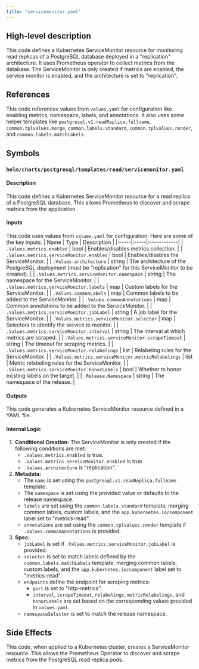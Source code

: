 ```yaml
---
title: "servicemonitor.yaml"
---
```


## High-level description
This code defines a Kubernetes ServiceMonitor resource for monitoring read replicas of a PostgreSQL database deployed in a "replication" architecture. It uses Prometheus operator to collect metrics from the database. The ServiceMonitor is only created if metrics are enabled, the service monitor is enabled, and the architecture is set to "replication".

## References
This code references values from `values.yaml` for configuration like enabling metrics, namespace, labels, and annotations. It also uses some helper templates like `postgresql.v1.readReplica.fullname`, `common.tplvalues.merge`, `common.labels.standard`, `common.tplvalues.render`, and `common.labels.matchLabels`.

## Symbols
### `helm/charts/postgresql/templates/read/servicemonitor.yaml`
#### Description
This code defines a Kubernetes ServiceMonitor resource for a read replica of a PostgreSQL database. This allows Prometheus to discover and scrape metrics from the application.

#### Inputs
This code uses values from `values.yaml` for configuration. Here are some of the key inputs:
| Name | Type | Description |
|:-----|:-----|:------------|
| `.Values.metrics.enabled` | bool | Enables/disables metrics collection. |
| `.Values.metrics.serviceMonitor.enabled` | bool | Enables/disables the ServiceMonitor. |
| `.Values.architecture` | string | The architecture of the PostgreSQL deployment (must be "replication" for this ServiceMonitor to be created). |
| `.Values.metrics.serviceMonitor.namespace` | string | The namespace for the ServiceMonitor. |
| `.Values.metrics.serviceMonitor.labels` | map | Custom labels for the ServiceMonitor. |
| `.Values.commonLabels` | map | Common labels to be added to the ServiceMonitor. |
| `.Values.commonAnnotations` | map | Common annotations to be added to the ServiceMonitor. |
| `.Values.metrics.serviceMonitor.jobLabel` | string | A job label for the ServiceMonitor. |
| `.Values.metrics.serviceMonitor.selector` | map | Selectors to identify the service to monitor. |
| `.Values.metrics.serviceMonitor.interval` | string | The interval at which metrics are scraped. |
| `.Values.metrics.serviceMonitor.scrapeTimeout` | string | The timeout for scraping metrics. |
| `.Values.metrics.serviceMonitor.relabelings` | list | Relabeling rules for the ServiceMonitor. |
| `.Values.metrics.serviceMonitor.metricRelabelings` | list | Metric relabeling rules for the ServiceMonitor. |
| `.Values.metrics.serviceMonitor.honorLabels` | bool | Whether to honor existing labels on the target. |
| `.Release.Namespace` | string | The namespace of the release. |

#### Outputs
This code generates a Kubernetes ServiceMonitor resource defined in a YAML file.

#### Internal Logic
1. **Conditional Creation:** The ServiceMonitor is only created if the following conditions are met:
    - `.Values.metrics.enabled` is true.
    - `.Values.metrics.serviceMonitor.enabled` is true.
    - `.Values.architecture` is "replication".
2. **Metadata:**
    - The `name` is set using the `postgresql.v1.readReplica.fullname` template.
    - The `namespace` is set using the provided value or defaults to the release namespace.
    - `labels` are set using the `common.labels.standard` template, merging common labels, custom labels, and the `app.kubernetes.io/component` label set to "metrics-read".
    - `annotations` are set using the `common.tplvalues.render` template if `.Values.commonAnnotations` is provided.
3. **Spec:**
    - `jobLabel` is set if `.Values.metrics.serviceMonitor.jobLabel` is provided.
    - `selector` is set to match labels defined by the `common.labels.matchLabels` template, merging common labels, custom labels, and the `app.kubernetes.io/component` label set to "metrics-read".
    - `endpoints` define the endpoint for scraping metrics:
        - `port` is set to "http-metrics".
        - `interval`, `scrapeTimeout`, `relabelings`, `metricRelabelings`, and `honorLabels` are set based on the corresponding values provided in `values.yaml`.
    - `namespaceSelector` is set to match the release namespace.

## Side Effects
This code, when applied to a Kubernetes cluster, creates a ServiceMonitor resource. This allows the Prometheus Operator to discover and scrape metrics from the PostgreSQL read replica pods. 
